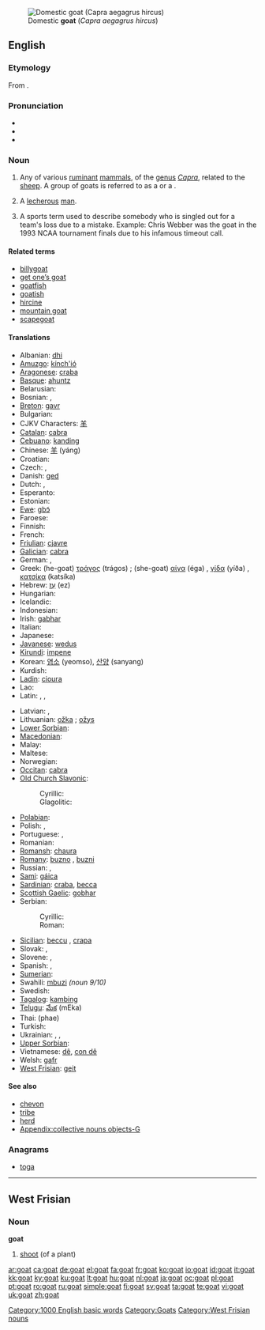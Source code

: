 [[Image:Gorge du Verdon Goat 0254.jpg|thumb|right|Domestic '''goat''' (''Capra aegagrus hircus'')]]
==English==

===Etymology===
From {{etyl|ang}} {{term|gat|gāt|lang=ang}}.

===Pronunciation===
* {{IPA|/gəʊt/}}
* {{audio|en-us-goat.ogg|Audio (US)}}
* {{rhymes|əʊt}}

===Noun===
{{en-noun}}

# Any of various [[ruminant]] [[mammal]]s, of the [[genus]] ''[[Capra]]'', related to the [[sheep]].  A group of goats is referred to as a {{term|tribe}} or a {{term|herd}}.
# {{slang}} A [[lecherous]] [[man]].
# {{slang}} A sports term used to describe somebody who is singled out for a team's loss due to a mistake. Example: Chris Webber was the goat in the 1993 NCAA tournament finals due to his infamous timeout call.
{{rfex}}

====Related terms====
* [[billygoat]]
* [[get one’s goat]]
* [[goatfish]]
* [[goatish]]
* [[hircine]]
* [[mountain goat]]
* [[scapegoat]]

====Translations====
{{trans-top|animal}}
* Albanian: [[dhi]] {{g|Albanian}}
* [[Amuzgo]]: [[kínch'ió]]
* [[Aragonese]]: [[craba]] {{f}}
* [[Basque]]: [[ahuntz]]
* Belarusian: {{t-|be|каза|f|sc=Cyrl|xs=Belarusian}}
* Bosnian: {{t-|bs|koza|f}}, {{t|bs|jarac|m}}
* [[Breton]]: [[gavr]] {{f}}
* Bulgarian: {{t+|bg|коза|f|tr=koza|sc=Cyrl}}
* CJKV Characters: [[羊]]
* [[Catalan]]: [[cabra]] {{f}}
* [[Cebuano]]: [[kanding]]
* Chinese: [[羊]] (yáng)
* Croatian: {{t+|hr|koza|f}}
* Czech: {{t-|cs|koza|f}}, {{t-|cs|kozel|m}}
* Danish: [[ged]] {{g|Danish}}
* Dutch: {{t+|nl|geit|f}}, {{t+|nl|bok|m}}
* Esperanto: {{t-|eo|kapro|xs=Esperanto}}
* Estonian: {{t-|et|kits}}
* [[Ewe]]: [[gbɔ̃]] {{n}}
* Faroese: {{t-|fo|geit|xs=Faroese}}
* Finnish: {{t+|fi|vuohi}}
* French: {{t+|fr|chèvre|f}}
* [[Friulian]]: [[cjavre]]
* [[Galician]]: [[cabra]] {{f}}
* German: {{t+|de|Ziege|f}}, {{t+|de|Geiß|f}}
* Greek: (he-goat) [[τράγος]] (trágos) {{m}}; (she-goat) [[αίγα]] (éga) {{f}}, [[γίδα]] (yíða) {{f}}, [[κατσίκα]] (katsíka) {{f}}
* Hebrew: [[עֵז]] (ez) {{f}}
* Hungarian: {{t+|hu|kecske}}
* Icelandic: {{t+|is|geit|f}}
* Indonesian: {{t+|id|kambing|xs=Indonesian}}
* Irish: [[gabhar]] {{m}}
* Italian: {{t+|it|capra|f}}
* Japanese: {{t-|ja|やぎ|tr=yagi|sc=Jpan}}
* [[Javanese]]: [[wedus]]
* [[Kirundi]]: [[impene]]
* Korean: [[염소]] (yeomso), [[산양]] (sanyang)
* Kurdish: {{KUchar|[[بزن]]}}
* [[Ladin]]: [[cioura]]
* Lao: {{t-|lo|ແບ້|tr=bëë|sc=Laoo|xs=Lao}}
* Latin: {{t+|la|caper|m}}, {{t-|la|capra|f}}, {{t-|la|hircus|m}}
{{trans-mid}}
* Latvian: {{t-|lv|kaza|f|xs=Latvian}}, {{t|lv|āzis|xs=Latvian}} {{g|Latvian}}
* Lithuanian: [[ožka]] {{f}}; [[ožys]] {{m}}
* [[Lower Sorbian]]: {{tø|dsb|koza|f|xs=Lower Sorbian}}
* [[Macedonian]]: {{t-|mk|коза|f|tr=koza|sc=Cyrl|xs=Macedonian}}
* Malay: {{t+|ms|kambing|xs=Malay}}
* Maltese: {{t-|mt|mogħża|xs=Maltese}}
* Norwegian: {{t+|no|geit|f}}
* [[Occitan]]: [[cabra]]
* [[Old Church Slavonic]]:
*: Cyrillic: {{tø|cu|коза|f|sc=Cyrl|xs=Old Church Slavonic}}
*: Glagolitic: {{tø|cu|ⰍⰑⰈⰀ|f|sc=Glag|xs=Old Church Slavonic}}
* [[Polabian]]: {{tø|pox|ťözâ|f|xs=Polabian}}
* Polish: {{t+|pl|koza|f}}, {{t|pl|kozioł|m}}
* Portuguese: {{t+|pt|bode|m}}, {{t+|pt|cabra|f}}
* Romanian: {{t+|ro|capră|f}}
* [[Romansh]]: [[chaura]]
* [[Romany]]: [[buzno]] {{m}}, [[buzni]] {{f}}
* Russian: {{t+|ru|коза|f|tr=kozá|sc=Cyrl}}, {{t+|ru|козёл|m|tr=kozjól|sc=Cyrl}}
* [[Sami]]: [[gáica]]
* [[Sardinian]]: [[craba]], [[becca]]
* [[Scottish Gaelic]]: [[gobhar]]
* Serbian:
*: Cyrillic: {{t-|sr|коза|sc=Cyrl}}
*: Roman: {{t-|sr|koza}}
* [[Sicilian]]: [[beccu]] {{m}}, [[crapa]] {{f}}
* Slovak: {{t-|sk|koza|f}}, {{t-|sk|cap|m}}
* Slovene: {{t+|sl|koza|f}}, {{t+|sl|kozel|m}}
* Spanish: {{t+|es|cabra|f}}, {{t+|es|chivo|m}}
* [[Sumerian]]: {{tø|sux|𒍚|tr=ÙZ|sc=Xsux|xs=Sumerian}}
* Swahili: [[mbuzi]] ''(noun 9/10)''
* Swedish: {{t+|sv|get|c}}
* [[Tagalog]]: [[kambing]]
* [[Telugu]]: [[మేక]] (mEka)
* Thai: {{Thai|[[แพะ]]}} (phae)
* Turkish: {{t+|tr|keçi}}
* Ukrainian: {{t+|uk|козел|m|tr=kozel|sc=Cyrl|xs=Ukrainian}}, {{t+|uk|коза|f|sc=Cyrl|xs=Ukrainian}}, {{t-|uk|цап|m|tr=tsap|sc=Cyrl|xs=Ukrainian}}
* [[Upper Sorbian]]: {{tø|hsb|koza|f|xs=Upper Sorbian}}
* Vietnamese: [[dê]], [[con dê]]
* Welsh: [[gafr]] {{f}}
* [[West Frisian]]: [[geit]] {{f}}
{{trans-bottom}}

{{trans-top|lecherous man}}
{{trans-mid}}
{{trans-bottom}}

====See also====
* [[chevon]]
* [[tribe]]
* [[herd]]
* [[Appendix:collective nouns objects-G]]

===Anagrams===
* [[toga]]

[[Category:1000 English basic words]]
[[Category:Goats]]

----

==West Frisian==

===Noun===
'''goat''' {{c}}

# [[shoot]] (of a plant)

[[Category:West Frisian nouns]]

[[ar:goat]]
[[ca:goat]]
[[de:goat]]
[[el:goat]]
[[fa:goat]]
[[fr:goat]]
[[ko:goat]]
[[io:goat]]
[[id:goat]]
[[it:goat]]
[[kk:goat]]
[[ky:goat]]
[[ku:goat]]
[[lt:goat]]
[[hu:goat]]
[[nl:goat]]
[[ja:goat]]
[[oc:goat]]
[[pl:goat]]
[[pt:goat]]
[[ro:goat]]
[[ru:goat]]
[[simple:goat]]
[[fi:goat]]
[[sv:goat]]
[[ta:goat]]
[[te:goat]]
[[vi:goat]]
[[uk:goat]]
[[zh:goat]]